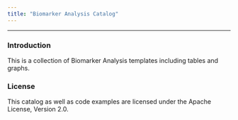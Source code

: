 ```yaml
---
title: "Biomarker Analysis Catalog"
---
```


------------------------------------------------------------------------

### Introduction

This is a collection of Biomarker Analysis templates including tables and graphs.

### License

This catalog as well as code examples are licensed under the Apache License, Version 2.0.

